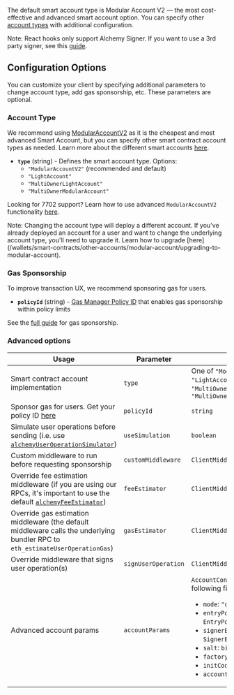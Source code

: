 The default smart account type is Modular Account V2 — the most cost-effective and advanced smart account option. You can specify other [account types](#account-type) with additional configuration.

Note: React hooks only support Alchemy Signer. If you want to use a 3rd party signer, see this [guide](/wallets/third-party/signers).

## Configuration Options

You can customize your client by specifying additional parameters to change account type, add gas sponsorship, etc. These parameters are optional.

### Account Type

We recommend using [ModularAccountV2](/wallets/smart-contracts/modular-account-v2/overview) as it is the cheapest and most advanced Smart Account, but you can specify other smart contract account types as needed. Learn more about the different smart accounts [here](/wallets/smart-contracts/choosing-a-smart-account).

- **`type`** (string) - Defines the smart account type. Options:
  - `"ModularAccountV2"` (recommended and default)
  - `"LightAccount"`
  - `"MultiOwnerLightAccount"`
  - `"MultiOwnerModularAccount"`

Looking for 7702 support? Learn how to use advanced `ModularAccountV2` functionality [here](#TODO/702-guide).

<Tip>
  Note: Changing the account type will deploy a different account. If you've
  already deployed an account for a user and want to change the underlying
  account type, you'll need to upgrade it. Learn how to upgrade
  [here](/wallets/smart-contracts/other-accounts/modular-account/upgrading-to-modular-account).
</Tip>

### Gas Sponsorship

To improve transaction UX, we recommend sponsoring gas for users.

- **`policyId`** (string) - [Gas Manager Policy ID](https://dashboard.alchemy.com/gas-manager/policy/create/?a=ak-docs) that enables gas sponsorship within policy limits

See the [full guide](/wallets/transactions/sponsor-gas) for gas sponsorship.

### Advanced options

<Accordion title="Options">

| Usage                                                                                                                                                                                        | Parameter           | Type                                                                                                                                                                                                                                                                                                 |
| -------------------------------------------------------------------------------------------------------------------------------------------------------------------------------------------- | ------------------- | ---------------------------------------------------------------------------------------------------------------------------------------------------------------------------------------------------------------------------------------------------------------------------------------------------- |
| Smart contract account implementation                                                                                                                                                        | `type`              | One of `"ModularAccountV2"`, `"LightAccount"`, `"MultiOwnerLightAccount"`, `"MultiOwnerModularAccount"`                                                                                                                                                                                              |
| Sponsor gas for users. Get your policy ID [here](https://dashboard.alchemy.com/gas-manager)                                                                                                  | `policyId`          | `string`                                                                                                                                                                                                                                                                                             |
| Simulate user operations before sending (i.e. use [`alchemyUserOperationSimulator`](/wallets/reference/account-kit/infra/functions/alchemyUserOperationSimulator))                           | `useSimulation`     | `boolean`                                                                                                                                                                                                                                                                                            |
| Custom middleware to run before requesting sponsorship                                                                                                                                       | `customMiddleware`  | `ClientMiddlewareFn`                                                                                                                                                                                                                                                                                 |
| Override fee estimation middleware (if you are using our RPCs, it's important to use the default [`alchemyFeeEstimator`](/wallets/reference/account-kit/core/variables/alchemyFeeEstimator)) | `feeEstimator`      | `ClientMiddlewareFn`                                                                                                                                                                                                                                                                                 |
| Override gas estimation middleware (the default middleware calls the underlying bundler RPC to `eth_estimateUserOperationGas`)                                                               | `gasEstimator`      | `ClientMiddlewareFn`                                                                                                                                                                                                                                                                                 |
| Override middleware that signs user operation(s)                                                                                                                                             | `signUserOperation` | `ClientMiddlewareFn`                                                                                                                                                                                                                                                                                 |
| Advanced account params                                                                                                                                                                      | `accountParams`     | `AccountConfig` with the following fields: <ul><li>`mode`: `"default"` \| `"7702"`</li><li>`entryPoint`: `EntryPointDef`</li><li>`signerEntity`: `SignerEntity`</li><li>`salt`: `bigint`</li><li>`factoryAddress`: `Address`</li><li>`initCode`: `Hex`</li><li>`accountAddress`: `Address`</li></ul> |

</Accordion>
